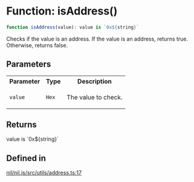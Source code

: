 # Function: isAddress()

```ts
function isAddress(value): value is `0x${string}`
```

Checks if the value is an address. If the value is an address, returns true.
Otherwise, returns false.

## Parameters

<table>
<tr>
<th>Parameter</th>
<th>Type</th>
<th>Description</th>
</tr>
<tr>
<td>

`value`

</td>
<td>

`Hex`

</td>
<td>

The value to check.

</td>
</tr>
</table>

## Returns

value is \`0x$\{string\}\`

## Defined in

[nil/nil.js/src/utils/address.ts:17](https://github.com/NilFoundation/nil.js/blob/d8bba16997233f201c54e5c49ccea4dad0518b53/src/utils/address.ts#L17)
